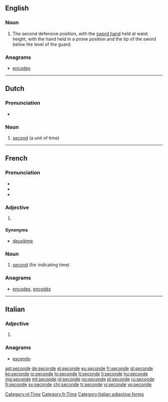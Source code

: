 ==English==

===Noun===
{{en-noun}}

# {{context|fencing|lang=en}} The second defensive position, with the [[sword hand]] held at waist height, with the hand held in a prone position and the tip of the sword below the level of the guard.

===Anagrams===
* [[encodes#English|encodes]]

----

==Dutch==

===Pronunciation===
* {{audio|Nl-seconde.ogg|audio|lang=nl}}

===Noun===
{{nl-noun|f|-en|pl2=-s|secondje|dim2=secondetje}}

# [[second]] (a unit of time)

[[Category:nl:Time]]

----

==French==

===Pronunciation===
* {{audio|Fr-seconde.ogg|audio|lang=fr}}
* {{IPA|/sə.ɡɔ̃d/|lang=fr}}
* {{audio|Fr-Paris--seconde.ogg|Audio (Paris)|lang=fr}}

===Adjective===
{{fr-adj-form}}

# {{feminine of|second|lang=fr}}

====Synonyms====
* [[deuxième]]

===Noun===
{{fr-noun|f}}

# [[second]] (for indicating time)

===Anagrams===
* [[encodes#French|encodes]], [[encodés#French|encodés]]

[[Category:fr:Time]]

----

==Italian==

===Adjective===
{{head|it|adjective form|g=f-p}}

# {{feminine plural of|secondo|lang=it}}

===Anagrams===
* [[escendo#Italian|escendo]]

[[Category:Italian adjective forms]]

[[ast:seconde]]
[[de:seconde]]
[[el:seconde]]
[[eu:seconde]]
[[fr:seconde]]
[[gl:seconde]]
[[ko:seconde]]
[[io:seconde]]
[[lo:seconde]]
[[lt:seconde]]
[[li:seconde]]
[[hu:seconde]]
[[mg:seconde]]
[[mt:seconde]]
[[nl:seconde]]
[[no:seconde]]
[[pl:seconde]]
[[ru:seconde]]
[[fi:seconde]]
[[sv:seconde]]
[[chr:seconde]]
[[tr:seconde]]
[[vi:seconde]]
[[vo:seconde]]